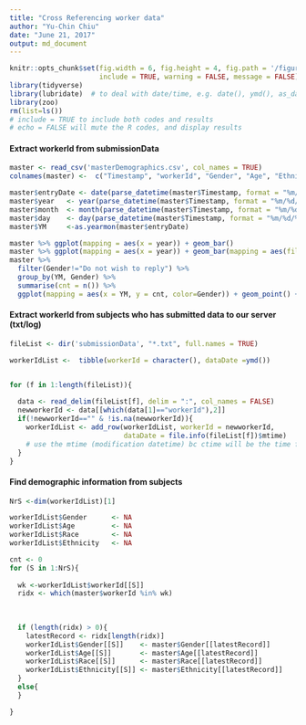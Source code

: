 ```yaml
---
title: "Cross Referencing worker data"
author: "Yu-Chin Chiu"
date: "June 21, 2017"
output: md_document
---
```


```r
knitr::opts_chunk$set(fig.width = 6, fig.height = 4, fig.path = '/figure/',
                      include = TRUE, warning = FALSE, message = FALSE)
library(tidyverse)
library(lubridate)  # to deal with date/time, e.g. date(), ymd(), as_date(), etc
library(zoo)
rm(list=ls())
# include = TRUE to include both codes and results
# echo = FALSE will mute the R codes, and display results
```

#### Extract workerId from submissionData
```r
master <- read_csv('masterDemographics.csv', col_names = TRUE)
colnames(master) <-  c("Timestamp", "workerId", "Gender", "Age", "Ethnicity", "Race", "Study")

master$entryDate <- date(parse_datetime(master$Timestamp, format = "%m/%d/%Y %H:%M"))
master$year   <- year(parse_datetime(master$Timestamp, format = "%m/%d/%Y %H:%M"))
master$month  <- month(parse_datetime(master$Timestamp, format = "%m/%d/%Y %H:%M"))
master$day    <- day(parse_datetime(master$Timestamp, format = "%m/%d/%Y %H:%M"))
master$YM     <-as.yearmon(master$entryDate)

master %>% ggplot(mapping = aes(x = year)) + geom_bar()
master %>% ggplot(mapping = aes(x = year)) + geom_bar(mapping = aes(fill = Gender)) 
master %>%
  filter(Gender!="Do not wish to reply") %>%
  group_by(YM, Gender) %>%
  summarise(cnt = n()) %>%
  ggplot(mapping = aes(x = YM, y = cnt, color=Gender)) + geom_point() + geom_line() + scale_x_continuous()

```

#### Extract workerId from subjects who has submitted data to our server (txt/log)
```r
fileList <- dir('submissionData', "*.txt", full.names = TRUE)

workerIdList <-  tibble(workerId = character(), dataDate =ymd())


for (f in 1:length(fileList)){
  
  data <- read_delim(fileList[f], delim = ":", col_names = FALSE)
  newworkerId <- data[[which(data[1]=="workerId"),2]]
  if(!newworkerId=="" & !is.na(newworkerId)){
    workerIdList <- add_row(workerIdList, workerId = newworkerId, 
                            dataDate = file.info(fileList[f])$mtime) 
    # use the mtime (modification datetime) bc ctime will be the time file is copied to the new location
  }
}

```


#### Find demographic information from subjects
```r
NrS <-dim(workerIdList)[1]

workerIdList$Gender      <- NA
workerIdList$Age         <- NA
workerIdList$Race        <- NA
workerIdList$Ethnicity   <- NA

cnt <- 0
for (S in 1:NrS){
  
  wk <-workerIdList$workerId[[S]]
  ridx <- which(master$workerId %in% wk)
 
  
  
  if (length(ridx) > 0){
    latestRecord <- ridx[length(ridx)]
    workerIdList$Gender[[S]]    <- master$Gender[[latestRecord]]
    workerIdList$Age[[S]]       <- master$Age[[latestRecord]]
    workerIdList$Race[[S]]      <- master$Race[[latestRecord]]
    workerIdList$Ethnicity[[S]] <- master$Ethnicity[[latestRecord]]
  }
  else{
  }

}
```

